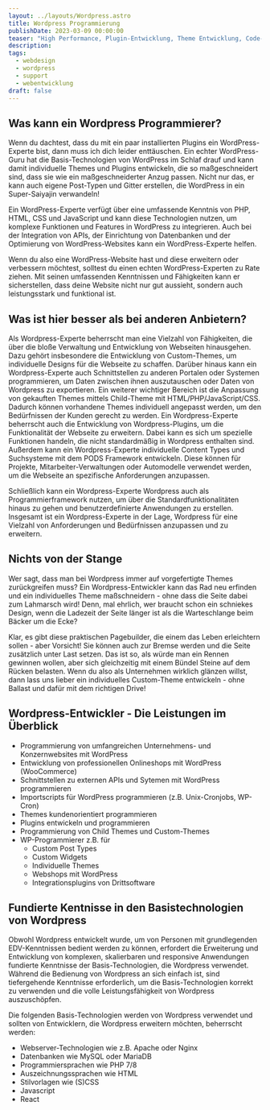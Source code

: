 ```yaml
---
layout: ../layouts/Wordpress.astro
title: Wordpress Programmierung
publishDate: 2023-03-09 00:00:00
teaser: "High Performance, Plugin-Entwicklung, Theme Entwicklung, Code- Erweiterungen, Custom Post Types, User Management, AJAX, REST, Gutenberg. Also alles was Ihr Herz begehrt und noch mehr. "
description:
tags:
  - webdesign
  - wordpress
  - support
  - webentwicklung
draft: false
---
```


## Was kann ein Wordpress Programmierer?
Wenn du dachtest, dass du mit ein paar installierten Plugins ein WordPress-Experte bist, dann muss ich dich leider enttäuschen. Ein echter WordPress-Guru hat die Basis-Technologien von WordPress im Schlaf drauf und kann damit individuelle Themes und Plugins entwickeln, die so maßgeschneidert sind, dass sie wie ein maßgeschneiderter Anzug passen. Nicht nur das, er kann auch eigene Post-Typen und Gitter erstellen, die WordPress in ein Super-Saiyajin verwandeln!

Ein WordPress-Experte verfügt über eine umfassende Kenntnis von PHP, HTML, CSS und JavaScript und kann diese Technologien nutzen, um komplexe Funktionen und Features in WordPress zu integrieren. Auch bei der Integration von APIs, der Einrichtung von Datenbanken und der Optimierung von WordPress-Websites kann ein WordPress-Experte helfen.

Wenn du also eine WordPress-Website hast und diese erweitern oder verbessern möchtest, solltest du einen echten WordPress-Experten zu Rate ziehen. Mit seinen umfassenden Kenntnissen und Fähigkeiten kann er sicherstellen, dass deine Website nicht nur gut aussieht, sondern auch leistungsstark und funktional ist.
<ImageWD />
<CTA classes="mb-5 p-3 text-center" />


## Was ist hier besser als bei anderen Anbietern?
Als Wordpress-Experte beherrscht man eine Vielzahl von Fähigkeiten, die über die bloße Verwaltung und Entwicklung von Webseiten hinausgehen. Dazu gehört insbesondere die Entwicklung von Custom-Themes, um individuelle Designs für die Webseite zu schaffen. Darüber hinaus kann ein Wordpress-Experte auch Schnittstellen zu anderen Portalen oder Systemen programmieren, um Daten zwischen ihnen auszutauschen oder Daten von Wordpress zu exportieren.
Ein weiterer wichtiger Bereich ist die Anpassung von gekauften Themes mittels Child-Theme mit HTML/PHP/JavaScript/CSS. Dadurch können vorhandene Themes individuell angepasst werden, um den Bedürfnissen der Kunden gerecht zu werden.
Ein Wordpress-Experte beherrscht auch die Entwicklung von Wordpress-Plugins, um die Funktionalität der Webseite zu erweitern. Dabei kann es sich um spezielle Funktionen handeln, die nicht standardmäßig in Wordpress enthalten sind.
Außerdem kann ein Wordpress-Experte individuelle Content Types und Suchsysteme mit dem PODS Framework entwickeln. Diese können für Projekte, Mitarbeiter-Verwaltungen oder Automodelle verwendet werden, um die Webseite an spezifische Anforderungen anzupassen.

Schließlich kann ein Wordpress-Experte Wordpress auch als Programmierframework nutzen, um über die Standardfunktionalitäten hinaus zu gehen und benutzerdefinierte Anwendungen zu erstellen. Insgesamt ist ein Wordpress-Experte in der Lage, Wordpress für eine Vielzahl von Anforderungen und Bedürfnissen anzupassen und zu erweitern.

<ImageWD />
<CTA classes="mb-5 p-3 text-center" />


## Nichts von der Stange
Wer sagt, dass man bei Wordpress immer auf vorgefertigte Themes zurückgreifen muss? Ein Wordpress-Entwickler kann das Rad neu erfinden und ein individuelles Theme maßschneidern - ohne dass die Seite dabei zum Lahmarsch wird! Denn, mal ehrlich, wer braucht schon ein schniekes Design, wenn die Ladezeit der Seite länger ist als die Warteschlange beim Bäcker um die Ecke?

Klar, es gibt diese praktischen Pagebuilder, die einem das Leben erleichtern sollen - aber Vorsicht! Sie können auch zur Bremse werden und die Seite zusätzlich unter Last setzen. Das ist so, als würde man ein Rennen gewinnen wollen, aber sich gleichzeitig mit einem Bündel Steine auf dem Rücken belasten. Wenn du also als Unternehmen wirklich glänzen willst, dann lass uns lieber ein individuelles Custom-Theme entwickeln - ohne Ballast und dafür mit dem richtigen Drive!

<ImageWD />
<CTA classes="mb-5 p-3 text-center" />


## Wordpress-Entwickler - Die Leistungen im Überblick
* Programmierung von umfangreichen Unternehmens- und Konzernwebsites mit WordPress
* Entwicklung von professionellen Onlineshops mit WordPress (WooCommerce)
* Schnittstellen zu externen APIs und Sytemen mit WordPress programmieren
* Importscripts für WordPress programmieren (z.B. Unix-Cronjobs, WP-Cron)
* Themes kundenorientiert programmieren
* Plugins entwickeln und programmieren
* Programmierung von Child Themes und Custom-Themes
* WP-Programmierer z.B. für
  * Custom Post Types
  * Custom Widgets
  * Individuelle Themes
  * Webshops mit WordPress
  * Integrationsplugins von Drittsoftware

<ImageWD />
<CTA classes="mb-5 p-3 text-center" />


## Fundierte Kentnisse in den Basistechnologien von Wordpress
Obwohl Wordpress entwickelt wurde, um von Personen mit grundlegenden EDV-Kenntnissen bedient werden zu können, erfordert die Erweiterung und Entwicklung von komplexen, skalierbaren und responsive Anwendungen fundierte Kenntnisse der Basis-Technologien, die Wordpress verwendet. Während die Bedienung von Wordpress an sich einfach ist, sind tiefergehende Kenntnisse erforderlich, um die Basis-Technologien korrekt zu verwenden und die volle Leistungsfähigkeit von Wordpress auszuschöpfen.

Die folgenden Basis-Technologien werden von Wordpress verwendet und sollten von Entwicklern, die Wordpress erweitern möchten, beherrscht werden:

* Webserver-Technologien wie z.B. Apache oder Nginx
* Datenbanken wie MySQL oder MariaDB
* Programmiersprachen wie PHP 7/8
* Auszeichnungssprachen wie HTML
* Stilvorlagen wie (S)CSS
* Javascript
* React
